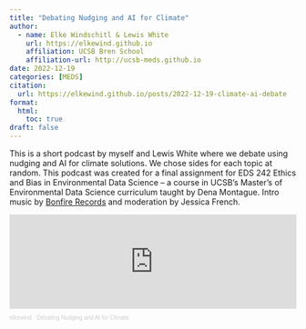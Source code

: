 ```yaml
---
title: "Debating Nudging and AI for Climate"
author:
  - name: Elke Windschitl & Lewis White
    url: https://elkewind.github.io
    affiliation: UCSB Bren School
    affiliation-url: http://ucsb-meds.github.io
date: 2022-12-19
categories: [MEDS]
citation: 
  url: https://elkewind.github.io/posts/2022-12-19-climate-ai-debate
format:
  html:
    toc: true
draft: false
---
```


This is a short podcast by myself and Lewis White where we debate using nudging and AI for climate solutions. We chose sides for each topic at random. This podcast was created for a final assignment for EDS 242 Ethics and Bias in Environmental Data Science -- a course in UCSB's Master's of Environmental Data Science curriculum taught by Dena Montague. Intro music by [Bonfire Records](https://bonfirerecords.com/) and moderation by Jessica French.

<iframe width="100%" height="166" scrolling="no" frameborder="no" allow="autoplay" src="https://w.soundcloud.com/player/?url=https%3A//api.soundcloud.com/tracks/1411928449&amp;color=%23ff5500&amp;auto_play=false&amp;hide_related=false&amp;show_comments=true&amp;show_user=true&amp;show_reposts=false&amp;show_teaser=true">

</iframe>

::: {style="font-size: 10px; color: #cccccc;line-break: anywhere;word-break: normal;overflow: hidden;white-space: nowrap;text-overflow: ellipsis; font-family: Interstate,Lucida Grande,Lucida Sans Unicode,Lucida Sans,Garuda,Verdana,Tahoma,sans-serif;font-weight: 100;"}
<a href="https://soundcloud.com/user-613180964" title="elkewind" target="_blank" style="color: #cccccc; text-decoration: none;">elkewind</a> · <a href="https://soundcloud.com/user-613180964/debating-nudging-and-ai-for-climate" title="Debating Nudging and AI for Climate" target="_blank" style="color: #cccccc; text-decoration: none;">Debating Nudging and AI for Climate</a>
:::
